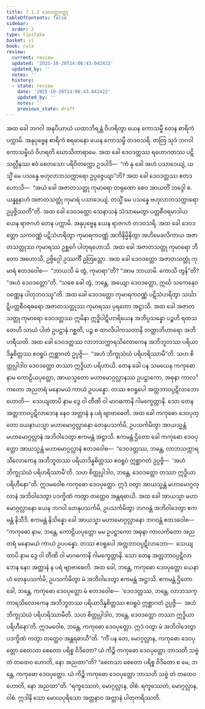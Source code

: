 ```yaml
---
title: 7.1.2 ဒေဝဒတ္တဝတ္ထု
tableOfContents: false
sidebar:
  order: 2
type: tipitaka
basket: vi
book: cula
review:
  current: review
  updated: '2025-10-20T14:06:43.042422'
  updated_by: ''
  notes: ''
  history:
  - state: review
    date: '2025-10-20T14:06:43.042422'
    updated_by: ''
    notes: ''
    previous_state: draft
---
```



<DynamicBreadcrumb />


<ReviewStatus review={frontmatter.review} showDetails={true} />

<HypothesisAnnotation frontmatter={frontmatter} />

<Division number="333" book="cula" e="ch" v="4" p="341">

<Paragraph number="1502" book="cula">
အထ ခေါ ဘဂဝါ အနုပိယာယံ ယထာဘိရန္တံ ဝိဟရိတွာ ယေန ကောသမ္ဗီ တေန စာရိကံ ပက္ကာမိ. အနုပုဗ္ဗေန စာရိကံ စရမာနော ယေန ကောသမ္ဗီ တဒဝသရိ. တတြ သုဒံ ဘဂဝါ ကောသမ္ဗိယံ ဝိဟရတိ ဃောသိတာရာမေ. အထ ခေါ ဒေဝဒတ္တဿ ရဟောဂတဿ ပဋိသလ္လီနဿ ဧဝံ စေတသော ပရိဝိတက္ကော ဥဒပါဒိ—  “ကံ နု ခေါ အဟံ ပသာဒေယျံ, ယသ္မိံ မေ ပသန္နေ ဗဟုလာဘသက္ကာရော ဥပ္ပဇ္ဇေယျာ”တိ? အထ ခေါ ဒေဝဒတ္တဿ ဧတဒဟောသိ—  “အယံ ခေါ အဇာတသတ္တု ကုမာရော တရုဏော စေဝ အာယတိံ ဘဒ္ဒေါ စ. ယန္နူနာဟံ အဇာတသတ္တုံ ကုမာရံ ပသာဒေယျံ. တသ္မိံ မေ ပသန္နေ ဗဟုလာဘသက္ကာရော ဥပ္ပဇ္ဇိဿတီ”တိ.
</Paragraph>

<Paragraph number="1503" book="cula">
အထ ခေါ ဒေဝဒတ္တော သေနာသနံ သံသာမေတွာ ပတ္တစီဝရမာဒါယ ယေန ရာဇဂဟံ တေန ပက္ကာမိ. အနုပုဗ္ဗေန ယေန ရာဇဂဟံ တဒဝသရိ. အထ ခေါ ဒေဝဒတ္တော သကဝဏ္ဏံ ပဋိသံဟရိတွာ ကုမာရကဝဏ္ဏံ အဘိနိမ္မိနိတွာ အဟိမေခလိကာယ အဇာတသတ္တုဿ ကုမာရဿ ဥစ္ဆင်္ဂေ ပါတုရဟောသိ. အထ ခေါ အဇာတသတ္တု ကုမာရော ဘီတော အဟောသိ, ဥဗ္ဗိဂ္ဂေါ ဥဿင်္ကီ ဥတြသ္တော. အထ ခေါ ဒေဝဒတ္တော အဇာတသတ္တုံ ကုမာရံ ဧတဒဝေါစ—  “ဘာယသိ မံ တွံ, ကုမာရာ”တိ? “အာမ ဘာယာမိ. ကောသိ တွန်”တိ? “အဟံ ဒေဝဒတ္တော”တိ. “သစေ ခေါ တွံ, ဘန္တေ, အယျော ဒေဝဒတ္တော, ဣင်္ဃ သကေနေဝ ဝဏ္ဏေန ပါတုဘဝဿူ”တိ. အထ ခေါ ဒေဝဒတ္တော ကုမာရကဝဏ္ဏံ ပဋိသံဟရိတွာ သင်္ဃာဋိပတ္တစီဝရဓရော အဇာတသတ္တုဿ ကုမာရဿ ပုရတော အဋ္ဌာသိ. အထ ခေါ အဇာတသတ္တု ကုမာရော ဒေဝဒတ္တဿ ဣမိနာ ဣဒ္ဓိပါဋိဟာရိယေန အဘိပ္ပသန္နော ပဉ္စဟိ ရထသတေဟိ သာယံ ပါတံ ဥပဋ္ဌာနံ ဂစ္ဆတိ, ပဉ္စ စ ထာလိပါကသတာနိ ဘတ္တာဘိဟာရော အဘိဟရီယတိ. အထ ခေါ ဒေဝဒတ္တဿ လာဘသက္ကာရသိလောကေန အဘိဘူတဿ ပရိယာဒိန္နစိတ္တဿ ဧဝရူပံ ဣစ္ဆာဂတံ ဥပ္ပဇ္ဇိ—  “အဟံ ဘိက္ခုသံဃံ ပရိဟရိဿာမီ”တိ. သဟ စိတ္တုပ္ပါဒါဝ ဒေဝဒတ္တော တဿာ ဣဒ္ဓိယာ ပရိဟာယိ.
</Paragraph>

<Paragraph number="1504" book="cula">
တေန ခေါ ပန သမယေန ကကုဓော နာမ ကောဠိယပုတ္တော, အာယသ္မတော မဟာမောဂ္ဂလ္လာနဿ ဥပဋ္ဌာကော, အဓုနာ ကာလင်္ကတော အညတရံ မနောမယံ ကာယံ ဥပပန္နော. တဿ ဧဝရူပေါ အတ္တဘာဝပ္ပဋိလာဘော ဟောတိ—  သေယျထာပိ နာမ ဒွေ ဝါ တီဏိ ဝါ မာဂဓကာနိ ဂါမက္ခေတ္တာနိ. သော တေန အတ္တဘာဝပ္ပဋိလာဘေန နေဝ အတ္တာနံ န ပရံ ဗျာဗာဓေတိ. အထ ခေါ ကကုဓော ဒေဝပုတ္တော ယေနာယသ္မာ မဟာမောဂ္ဂလ္လာနော တေနုပသင်္ကမိ, ဥပသင်္ကမိတွာ အာယသ္မန္တံ မဟာမောဂ္ဂလ္လာနံ အဘိဝါဒေတွာ ဧကမန္တံ အဋ္ဌာသိ. ဧကမန္တံ ဌိတော ခေါ ကကုဓော ဒေဝပုတ္တော အာယသ္မန္တံ မဟာမောဂ္ဂလ္လာနံ ဧတဒဝေါစ—  “ဒေဝဒတ္တဿ, ဘန္တေ, လာဘသက္ကာရသိလောကေန အဘိဘူတဿ ပရိယာဒိန္နစိတ္တဿ ဧဝရူပံ ဣစ္ဆာဂတံ ဥပ္ပဇ္ဇိ—  ‘အဟံ ဘိက္ခုသံဃံ ပရိဟရိဿာမီ’တိ. သဟ စိတ္တုပ္ပါဒါဝ, ဘန္တေ, ဒေဝဒတ္တော တဿာ ဣဒ္ဓိယာ ပရိဟီနော”တိ. ဣဒမဝေါစ ကကုဓော ဒေဝပုတ္တော. ဣဒံ ဝတွာ အာယသ္မန္တံ မဟာမောဂ္ဂလ္လာနံ အဘိဝါဒေတွာ ပဒက္ခိဏံ ကတွာ တတ္ထေဝ အန္တရဓာယိ.
</Paragraph>

<Paragraph number="1505" book="cula">
အထ ခေါ အာယသ္မာ မဟာမောဂ္ဂလ္လာနော ယေန ဘဂဝါ တေနုပသင်္ကမိ, ဥပသင်္ကမိတွာ ဘဂဝန္တံ အဘိဝါဒေတွာ ဧကမန္တံ နိသီဒိ. ဧကမန္တံ နိသိန္နော ခေါ အာယသ္မာ မဟာမောဂ္ဂလ္လာနော ဘဂဝန္တံ ဧတဒဝေါစ—  “ကကုဓော နာမ, ဘန္တေ, ကောဠိယပုတ္တော မမ ဥပဋ္ဌာကော အဓုနာ ကာလင်္ကတော အညတရံ မနောမယံ ကာယံ ဥပပန္နော. တဿ ဧဝရူပေါ အတ္တဘာဝပ္ပဋိလာဘော—  သေယျထာပိ နာမ ဒွေ ဝါ တီဏိ ဝါ မာဂဓကာနိ ဂါမက္ခေတ္တာနိ. သော တေန အတ္တဘာဝပ္ပဋိလာဘေန နေဝ အတ္တာနံ န ပရံ ဗျာဗာဓေတိ. အထ ခေါ, ဘန္တေ, ကကုဓော ဒေဝပုတ္တော ယေနာဟံ တေနုပသင်္ကမိ, ဥပသင်္ကမိတွာ မံ အဘိဝါဒေတွာ ဧကမန္တံ အဋ္ဌာသိ. ဧကမန္တံ ဌိတော ခေါ, ဘန္တေ, ကကုဓော ဒေဝပုတ္တော မံ ဧတဒဝေါစ—  ‘ဒေဝဒတ္တဿ, ဘန္တေ, လာဘသက္ကာရသိလောကေန အဘိဘူတဿ ပရိယာဒိန္နစိတ္တဿ ဧဝရူပံ ဣစ္ဆာဂတံ ဥပ္ပဇ္ဇိ—  အဟံ ဘိက္ခုသံဃံ ပရိဟရိဿာမီတိ. သဟ စိတ္တုပ္ပါဒါဝ, ဘန္တေ, ဒေဝဒတ္တော တဿာ ဣဒ္ဓိယာ ပရိဟီနော’တိ. ဣဒမဝေါစ, ဘန္တေ, ကကုဓော ဒေဝပုတ္တော. ဣဒံ ဝတွာ မံ အဘိဝါဒေတွာ ပဒက္ခိဏံ ကတွာ တတ္ထေဝ အန္တရဓာယီ”တိ.
</Paragraph>

<Paragraph number="1506" book="cula">
“ကိံ ပန တေ, မောဂ္ဂလ္လာန, ကကုဓော ဒေဝပုတ္တော စေတသာ စေတော ပရိစ္စ ဝိဒိတော? ယံ ကိဉ္စိ ကကုဓော ဒေဝပုတ္တော ဘာသတိ သဗ္ဗံ တံ တထေဝ ဟောတိ, နော အညထာ”တိ? “စေတသာ စေတော ပရိစ္စ ဝိဒိတော စ မေ, ဘန္တေ, ကကုဓော ဒေဝပုတ္တော. ယံ ကိဉ္စိ ကကုဓော ဒေဝပုတ္တော ဘာသတိ သဗ္ဗံ တံ တထေဝ ဟောတိ, နော အညထာ”တိ. “ရက္ခဿေတံ, မောဂ္ဂလ္လာန, ဝါစံ. ရက္ခဿေတံ, မောဂ္ဂလ္လာန, ဝါစံ. ဣဒါနိ သော မောဃပုရိသော အတ္တနာဝ အတ္တာနံ ပါတုကရိဿတိ.
</Paragraph>
</Division>